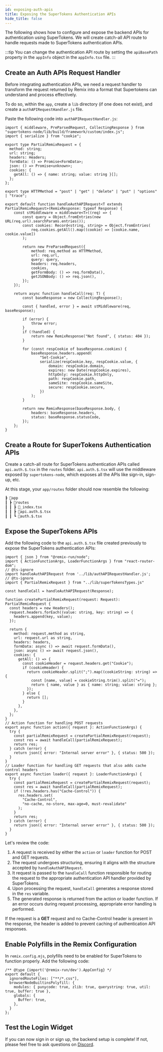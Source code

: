 ```yaml
---
id: exposing-auth-apis
title: Exposing the SuperTokens Authentication APIs
hide_title: false
---
```


<!-- COPY DOCS -->
<!-- ./thirdpartyemailpassword/remix/exposing-auth-apis.mdx -->

The following shows how to configure and expose the backend APIs for authentication using SuperTokens. We will create catch-all API route to handle requests made to SuperTokens authentication APIs.

:::tip
You can change the authentication API route by setting the `apiBasePath` property in the `appInfo` object in the `appInfo.tsx` file.
:::

## Create an Auth APIs Request Handler

Before integrating authentication APIs, we need a request handler to transform the request returned by Remix into a format that Supertokens can understand and process effectively.

To do so, within the `app`, create a `lib` directory (if one does not exist), and create a `authAPIRequestHandler.js` file.

Paste the following code into `authAPIRequestHandler.js`:

```tsx title="/app/lib/authAPIRequestHandler.tsx"
import { middleware, PreParsedRequest, CollectingResponse } from "supertokens-node/lib/build/framework/custom/index.js";
import { serialize } from "cookie";

export type PartialRemixRequest = {
  method: string;
  url: string;
  headers: Headers;
  formData: () => Promise<FormData>;
  json: () => Promise<unknown>;
  cookies: {
    getAll: () => { name: string; value: string }[];
  };
};

export type HTTPMethod = "post" | "get" | "delete" | "put" | "options" | "trace";

export default function handleAuthAPIRequest<T extends PartialRemixRequest>(RemixResponse: typeof Response) {
    const stMiddleware = middleware<T>((req) => {
        const query = Object.fromEntries(new URL(req.url).searchParams.entries());
        const cookies: Record<string, string> = Object.fromEntries(
            req.cookies.getAll().map((cookie) => [cookie.name, cookie.value])
        );

        return new PreParsedRequest({
            method: req.method as HTTPMethod,
            url: req.url,
            query: query,
            headers: req.headers,
            cookies,
            getFormBody: () => req.formData(),
            getJSONBody: () => req.json(),
        });
    });

    return async function handleCall(req: T) {
        const baseResponse = new CollectingResponse();

        const { handled, error } = await stMiddleware(req, baseResponse);

        if (error) {
            throw error;
        }
        if (!handled) {
            return new RemixResponse("Not found", { status: 404 });
        }

        for (const respCookie of baseResponse.cookies) {
            baseResponse.headers.append(
                "Set-Cookie",
                serialize(respCookie.key, respCookie.value, {
                    domain: respCookie.domain,
                    expires: new Date(respCookie.expires),
                    httpOnly: respCookie.httpOnly,
                    path: respCookie.path,
                    sameSite: respCookie.sameSite,
                    secure: respCookie.secure,
                })
            );
        }

        return new RemixResponse(baseResponse.body, {
            headers: baseResponse.headers,
            status: baseResponse.statusCode,
        });
    };
}
```

## Create a Route for SuperTokens Authentication APIs

Create a catch-all route for SuperTokens authentication APIs called `api.auth.$.tsx` in the `routes` folder. `api.auth.$.tsx` will use the middleware exposed by `supertokens-node`, which exposes all the APIs like sign-in, sign-up, etc.

At this stage, your `app/routes` folder should now resemble the following:

```bash
┣ 📂app
┃ ┣ 📂routes
┃ ┃ ┣ 📜_index.tsx
┃ ┃ ┣ 📜api.auth.$.tsx
┃ ┃ ┗ 📜auth.$.tsx
```

## Expose the SuperTokens APIs

Add the following code to the `api.auth.$.tsx` file created previously to expose the SuperTokens authentication APIs:

```tsx title="/app/routes/api.auth.$.tsx"
import { json } from "@remix-run/node";
import { ActionFunctionArgs, LoaderFunctionArgs } from "react-router-dom";
// @ts-ignore 
import handleAuthAPIRequest from '../lib/authAPIRequestHandler.js';
// @ts-ignore 
import { PartialRemixRequest } from "../lib/superTokensTypes.js"

const handleCall = handleAuthAPIRequest(Response);

function createPartialRemixRequest(request: Request): PartialRemixRequest {
  const headers = new Headers();
  request.headers.forEach((value: string, key: string) => { 
    headers.append(key, value);
  });

  return {
    method: request.method as string,
    url: request.url as string,
    headers: headers,
    formData: async () => await request.formData(),
    json: async () => await request.json(),
    cookies: {
      getAll: () => {
        const cookieHeader = request.headers.get("Cookie");
        if (cookieHeader) {
          return cookieHeader.split(";").map((cookieString: string) => {
            const [name, value] = cookieString.trim().split("=");
            return { name, value } as { name: string; value: string };
          });
        } else {
          return [];
        }
      },
    },
  };
}
// Action function for handling POST requests
export async function action({ request }: ActionFunctionArgs) {
  try {
    const partialRemixRequest = createPartialRemixRequest(request);
    const res = await handleCall(partialRemixRequest);
    return res;
  } catch (error) {
    return json({ error: "Internal server error" }, { status: 500 });
  }
}
// Loader function for handling GET requests that also adds cache control headers
export async function loader({ request }: LoaderFunctionArgs) {
  try {
    const partialRemixRequest = createPartialRemixRequest(request);
    const res = await handleCall(partialRemixRequest);
    if (!res.headers.has("Cache-Control")) {
      res.headers.set(
        "Cache-Control",
        "no-cache, no-store, max-age=0, must-revalidate"
      );
    }
    return res;
  } catch (error) {
    return json({ error: "Internal server error" }, { status: 500 });
  }
}
```

Let's review the code:

1. A request is received by either the `action` or `loader` function for POST and GET requests.
2. The request undergoes structuring, ensuring it aligns with the structure accepted by `handleAuthAPIRequest`.
3. It request is passed to the `handleCall` function responsible for routing the request to the appropriate authentication API handler provided by SuperTokens.
4. Upon processing the request, `handleCall` generates a response stored in the `res` variable.
5. The generated response is returned from the action or loader function. If an error occurs during request processing, appropriate error handling is performed.

If the request is a **GET** request and no Cache-Control header is present in the response, the header is added to prevent caching of authentication API responses.

## Enable Polyfills in the Remix Configuration

In `remix.config.mjs`, polyfills need to be enabled for SuperTokens to function properly. Add the following code:

```tsx title="/app/routes/api/remix.config.mjs"
/** @type {import('@remix-run/dev').AppConfig} */
export default {
  ignoredRouteFiles: ["**/*.css"],
  browserNodeBuiltinsPolyfill: {
    modules: { punycode: true, zlib: true, querystring: true, util: true, buffer: true },
    globals: {
      Buffer: true,
    },
  }
};
```

## Test the Login Widget

If you can now sign in or sign up, the backend setup is complete! If not, please feel free to ask questions on [Discord](https://supertokens.com/discord).
